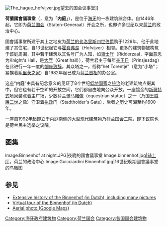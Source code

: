 [[Image:The_hague_hofvijver.jpg|thumb]]望去的国会议事堂]]

'''荷蘭國會議事堂'''（{{lang-nl|Binnenhof}}，意为「'''内庭'''」），是位于[[海牙|海牙]]的一栋建筑综合体。自1446年起，它即为[[荷兰国会|荷兰国会]]（Staten-Generaal）开会之所，也即许多世纪以来[[荷兰|荷兰]]的政治中心。

國會議事堂所建于其上之地皮为[[弗洛里斯四世_(荷兰伯爵)|荷兰的弗洛里斯四世伯爵]]购于1229年，他于此地建了其住宅，自13世纪起它与[[霍费弗湖|霍费弗湖]]（Hofvijver）相邻。更多的建筑物被构筑于该庭周围，其中若干建筑以其名号广为人知，如[[骑士厅_(海牙)|骑士厅]]（Ridderzaal，字面意思为Knight's Hall，是[[大厅|大厅]]（Great hall）），荷兰君主于每年[[亲王日|亲王日]]（Prinsjesdag）在此进行一年一度的[[御座致辞|御座致辞]]。其众塔之一，俗称“het Torentje”（意为“小塔”；紧挨着[[莫瑞泰斯皇家美术馆|毛里茨之家]]）自1982年起已成为[[荷兰首相|荷兰首相]]的办公室。

这座“内庭”由具有纪念意义的见证了8个世纪[[低地国家|低地国家]]之[[政府|统治]]的老建筑物点缀其中，但它也有若干空旷的开放空间，它们都自由地向公众开放。一座镀金的[[哥德復興式建築|新哥特式]]喷泉装点着主广场，少数荷兰[[骑马雕像|骑马雕像]]（equestrian statue）之一（乃国王[[威廉二世_(尼德兰)|威廉二世]]之像）守卫着[[执政_(荷兰)|执政]]门（Stadtholder's Gate），后者之历史可溯至约1600年。

一座自1992年起即立于内庭南侧的大型现代建筑物乃[[國會二院|荷兰国会二院]]，即[[下议院|下议院]]也是荷兰民主选举之议院。

==图集==
<gallery>
Image:Binnenhof at night.JPG|夜晚的國會議事堂
Image:binnenhof.jpg|[[骑士厅_(海牙)|骑士厅]]，荷兰的政治中心
Image:Guicciardini Binnenhof.jpg|16世纪晚期國會議事堂的鸟瞰图
</gallery>

== 参见 ==
* [http://historie.denhaag.org/binnenhof.htm Extensive history of the Binnenhof (in Dutch), including many pictures] {{Wayback|url=http://historie.denhaag.org/binnenhof.htm |date=20090106224909 }}
* [http://www.minaz.nl/ministerie/vr_rondleiding/ Virtual tour of the Binnenhof (in Dutch)] {{Wayback|url=http://www.minaz.nl/ministerie/vr_rondleiding/ |date=20070526214606 }}
* [http://www.ict4us.com/markant/googlemaps-binnenhof.htm Aerial photo (Google Maps)] {{Wayback|url=http://www.ict4us.com/markant/googlemaps-binnenhof.htm |date=20091208090238 }}

{{coord|52.079631|N|4.313035|E|region:NL_type:landmark|display=title}}

[[Category:海牙政府建筑物|Category:海牙政府建筑物]]
[[Category:荷兰国会|Category:荷兰国会]]
[[Category:各国国会建筑物|Category:各国国会建筑物]]